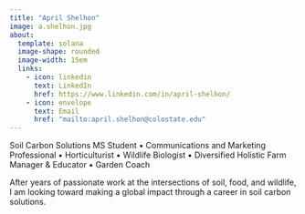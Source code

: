```yaml
---
title: "April Shelhon"
image: a.shelhon.jpg
about: 
  template: solana
  image-shape: rounded
  image-width: 15em
  links:
    - icon: linkedin
      text: LinkedIn
      href: https://www.linkedin.com/in/april-shelhon/
    - icon: envelope
      text: Email
      href: "mailto:april.shelhon@colostate.edu"
---
```


Soil Carbon Solutions MS Student ▪ Communications and Marketing Professional ▪ Horticulturist ▪ Wildlife Biologist ▪ Diversified Holistic Farm Manager & Educator ▪ Garden Coach

After years of passionate work at the intersections of soil, food, and wildlife, I am looking toward making a global impact through a career in soil carbon solutions.
